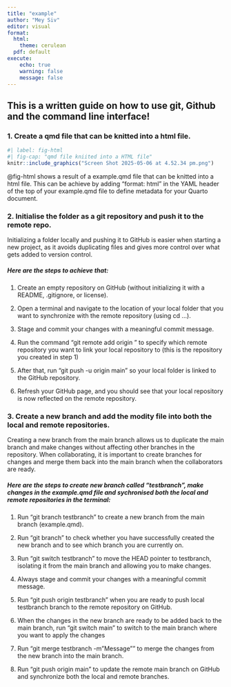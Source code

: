 ```yaml
---
title: "example"
author: "Mey Siv"
editor: visual
format: 
  html: 
    theme: cerulean
  pdf: default
execute:
    echo: true
    warning: false
    message: false
---
```


## This is a written guide on how to use git, Github and the command line interface! 

### 1. Create a qmd file that can be knitted into a html file. 
```r
#| label: fig-html
#| fig-cap: "qmd file kniited into a HTML file"
knitr::include_graphics("Screen Shot 2025-05-06 at 4.52.34 pm.png")

```
@fig-html shows a result of a example.qmd file that can be knitted into a html file. This can be achieve by adding "format: html" in the YAML header of the top of your example.qmd file to define metadata for your Quarto document.


### 2. Initialise the folder as a git repository and push it to the remote repo.
Initializing a folder locally and pushing it to GitHub is easier when starting a new project, as it avoids duplicating files and gives more control over what gets added to version control.


##### Here are the steps to achieve that:

1. Create an empty repository on GitHub (without initializing it with a README, .gitignore, or license).

2. Open a terminal and navigate to the location of your local folder that you want to synchronize with the remote repository (using cd ...).

3. Stage and commit your changes with a meaningful commit message.

4. Run the command "git remote add origin <your SSH URL from the remote repo>" to specify which remote repository you want to link your local repository to (this is the repository you created in step 1)

5. After that, run "git push -u origin main" so your local folder is linked to the GitHub repository.

6. Refresh your GitHub page, and you should see that your local repository is now reflected on the remote repository.


### 3. Create a new branch and add the modity file into both the local and remote repositories. 

Creating a new branch from the main branch allows us to duplicate the main branch and make changes without affecting other branches in the repository. When collaborating, it is important to create branches for changes and merge them back into the main branch when the collaborators are ready.


##### Here are the steps to create new branch called "testbranch", make changes in the example.qmd file and sychronised both the local and remote repositories in the terminal:

1. Run "git branch testbranch" to create a new branch from the main branch (example.qmd).

2. Run "git branch" to check whether you have successfully created the new branch and to see which branch you are currently on.

3. Run "git switch testbranch" to move the HEAD pointer to testbranch, isolating it from the main branch and allowing you to make changes.

4. Always stage and commit your changes with a meaningful commit message.

5. Run "git push origin testbranch" when you are ready to push local testbranch branch to the remote repository on GitHub.

6. When the changes in the new branch are ready to be added back to the main branch, run "git switch main" to switch to the main branch where you want to apply the changes

7. Run "git merge testbranch -m "Message"" to merge the changes from the new branch into the main branch.

8. Run "git push origin main" to update the remote main branch on GitHub and synchronize both the local and remote branches. 

#### 
